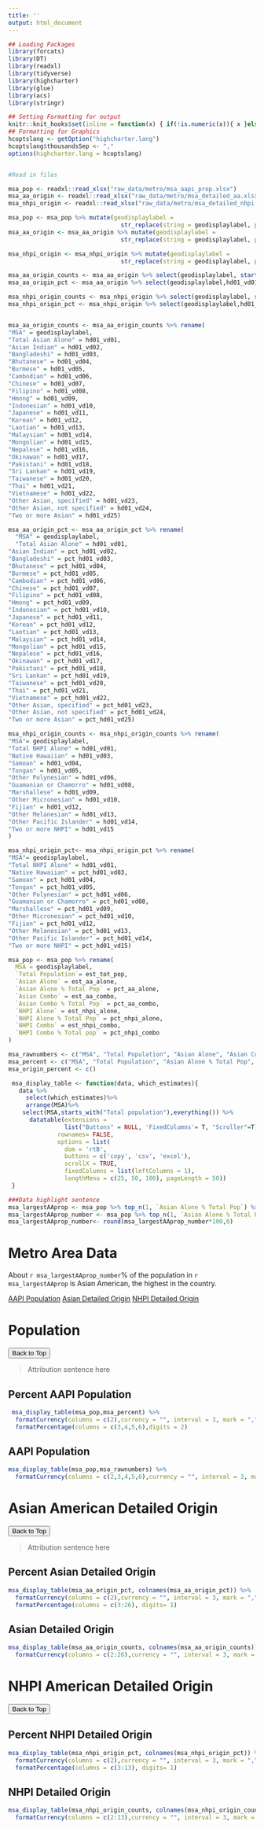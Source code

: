 ```yaml
---
title: ''
output: html_document
---
```


```r

## Loading Packages
library(forcats)
library(DT)
library(readxl)
library(tidyverse)
library(highcharter)
library(glue)
library(acs)
library(stringr)

## Setting Formatting for output
knitr::knit_hooks$set(inline = function(x) { if(!is.numeric(x)){ x }else{ prettyNum(round(x,2), big.mark=",", digits=6) } })
## Formatting for Graphics
hcoptslang <- getOption("highcharter.lang")
hcoptslang$thousandsSep <- ","
options(highcharter.lang = hcoptslang)


#Read in files

msa_pop <- readxl::read_xlsx("raw_data/metro/msa_aapi_prop.xlsx")
msa_aa_origin <- readxl::read_xlsx("raw_data/metro/msa_detailed_aa.xlsx")
msa_nhpi_origin <- readxl::read_xlsx("raw_data/metro/msa_detailed_nhpi.xlsx")

msa_pop <- msa_pop %>% mutate(geodisplaylabel = 
                                str_replace(string = geodisplaylabel, pattern = "Metro Area", replacement = ""))
msa_aa_origin <- msa_aa_origin %>% mutate(geodisplaylabel = 
                                str_replace(string = geodisplaylabel, pattern = "Metro Area", replacement = ""))

msa_nhpi_origin <- msa_nhpi_origin %>% mutate(geodisplaylabel = 
                                str_replace(string = geodisplaylabel, pattern = "Metro Area", replacement = ""))

msa_aa_origin_counts <- msa_aa_origin %>% select(geodisplaylabel, starts_with("Hd01_"))
msa_aa_origin_pct <- msa_aa_origin %>% select(geodisplaylabel,hd01_vd01, starts_with("pct_"))

msa_nhpi_origin_counts <- msa_nhpi_origin %>% select(geodisplaylabel, starts_with("Hd01_"))
msa_nhpi_origin_pct <- msa_nhpi_origin %>% select(geodisplaylabel,hd01_vd01, starts_with("pct_"))


msa_aa_origin_counts <- msa_aa_origin_counts %>% rename(
"MSA" = geodisplaylabel,
"Total Asian Alone" = hd01_vd01,
"Asian Indian" = hd01_vd02,
"Bangladeshi" = hd01_vd03,
"Bhutanese" = hd01_vd04,
"Burmese" = hd01_vd05,
"Cambodian" = hd01_vd06,
"Chinese" = hd01_vd07,
"Filipino" = hd01_vd08,
"Hmong" = hd01_vd09,
"Indonesian" = hd01_vd10,
"Japanese" = hd01_vd11,
"Korean" = hd01_vd12,
"Laotian" = hd01_vd13,
"Malaysian" = hd01_vd14,
"Mongolian" = hd01_vd15,
"Nepalese" = hd01_vd16,
"Okinawan" = hd01_vd17,
"Pakistani" = hd01_vd18,
"Sri Lankan" = hd01_vd19,
"Taiwanese" = hd01_vd20,
"Thai" = hd01_vd21,
"Vietnamese" = hd01_vd22,
"Other Asian, specified" = hd01_vd23,
"Other Asian, not specified" = hd01_vd24,
"Two or more Asian" = hd01_vd25)

msa_aa_origin_pct <- msa_aa_origin_pct %>% rename(
  "MSA" = geodisplaylabel,
  "Total Asian Alone" = hd01_vd01,
"Asian Indian" = pct_hd01_vd02,
"Bangladeshi" = pct_hd01_vd03,
"Bhutanese" = pct_hd01_vd04,
"Burmese" = pct_hd01_vd05,
"Cambodian" = pct_hd01_vd06,
"Chinese" = pct_hd01_vd07,
"Filipino" = pct_hd01_vd08,
"Hmong" = pct_hd01_vd09,
"Indonesian" = pct_hd01_vd10,
"Japanese" = pct_hd01_vd11,
"Korean" = pct_hd01_vd12,
"Laotian" = pct_hd01_vd13,
"Malaysian" = pct_hd01_vd14,
"Mongolian" = pct_hd01_vd15,
"Nepalese" = pct_hd01_vd16,
"Okinawan" = pct_hd01_vd17,
"Pakistani" = pct_hd01_vd18,
"Sri Lankan" = pct_hd01_vd19,
"Taiwanese" = pct_hd01_vd20,
"Thai" = pct_hd01_vd21,
"Vietnamese" = pct_hd01_vd22,
"Other Asian, specified" = pct_hd01_vd23,
"Other Asian, not specified" = pct_hd01_vd24,
"Two or more Asian" = pct_hd01_vd25)

msa_nhpi_origin_counts <- msa_nhpi_origin_counts %>% rename(
"MSA"= geodisplaylabel,
"Total NHPI Alone" = hd01_vd01,
"Native Hawaiian" = hd01_vd03,
"Samoan" = hd01_vd04,
"Tongan" = hd01_vd05,
"Other Polynesian" = hd01_vd06,
"Guamanian or Chamorro" = hd01_vd08,
"Marshallese" = hd01_vd09,
"Other Micronesian" = hd01_vd10,
"Fijian" = hd01_vd12,
"Other Melanesian" = hd01_vd13,
"Other Pacific Islander" = hd01_vd14,
"Two or more NHPI" = hd01_vd15
)

msa_nhpi_origin_pct<- msa_nhpi_origin_pct %>% rename(
"MSA"= geodisplaylabel,
"Total NHPI Alone" = hd01_vd01,
"Native Hawaiian" = pct_hd01_vd03,
"Samoan" = pct_hd01_vd04,
"Tongan" = pct_hd01_vd05,
"Other Polynesian" = pct_hd01_vd06,
"Guamanian or Chamorro" = pct_hd01_vd08,
"Marshallese" = pct_hd01_vd09,
"Other Micronesian" = pct_hd01_vd10,
"Fijian" = pct_hd01_vd12,
"Other Melanesian" = pct_hd01_vd13,
"Other Pacific Islander" = pct_hd01_vd14,
"Two or more NHPI" = pct_hd01_vd15)

msa_pop <- msa_pop %>% rename(
  MSA = geodisplaylabel,
  `Total Population`= est_tot_pop,
  `Asian Alone` = est_aa_alone,
  `Asian Alone % Total Pop` = pct_aa_alone,
  `Asian Combo` = est_aa_combo,
  `Asian Combo % Total Pop` = pct_aa_combo,
  `NHPI Alone` = est_nhpi_alone,
  `NHPI Alone % Total Pop` = pct_nhpi_alone,
  `NHPI Combo` = est_nhpi_combo,
  `NHPI Combo % Total pop` = pct_nhpi_combo
)

msa_rawnumbers <- c("MSA", "Total Population", "Asian Alone", "Asian Combo", "NHPI Alone", "NHPI Combo")
msa_percent <- c("MSA", "Total Population", "Asian Alone % Total Pop", "Asian Combo % Total Pop", "NHPI Alone % Total Pop", "NHPI Combo % Total pop")
msa_origin_percent <- c()

 msa_display_table <- function(data, which_estimates){
   data %>%
     select(which_estimates)%>%
     arrange(MSA)%>%
    select(MSA,starts_with("Total population"),everything()) %>%
      datatable(extensions = 
                list("Buttons" = NULL, 'FixedColumns'= T, "Scroller"=T),
              rownames= FALSE, 
              options = list(
                dom = 'rtB',
                buttons = c('copy', 'csv', 'excel'),
                scrollX = TRUE,
                fixedColumns = list(leftColumns = 1),
                lengthMenu = c(25, 50, 100), pageLength = 50))
 }


```



```r


###Data highlight sentence
msa_largestAAprop <- msa_pop %>% top_n(1, `Asian Alone % Total Pop`) %>% pull(MSA)
msa_largestAAprop_number <- msa_pop %>% top_n(1, `Asian Alone % Total Pop`) %>% pull(`Asian Alone % Total Pop`)
msa_largestAAprop_number<- round(msa_largestAAprop_number*100,0)


```



<div class="jumbotron">
  <div class="container">
  <h1>Metro Area Data</h1>
  <p> About `r msa_largestAAprop_number`% of the population in `r msa_largestAAprop` is Asian American, the highest in the country.</p>
<div class="btn-group" role="group" aria-label="Basic example">
  <a href="metro_data.html#percent-aapi-population" type="button" class="btn btn-primary">AAPI Population</a>
  <a href="metro_data.html#asian-american-detailed-origin" type="button" class="btn btn-primary">Asian Detailed Origin</a>
  <a href="metro_data.html#nhpi-american-detailed-origin" type="button" class="btn btn-primary">NHPI Detailed Origin</a>
</div>
</div>
</div>

# Population {.tabset .tabset-fade .tabset-pills}
<a href="#top"><button class="btn btn-outline-primary center-block btn-small"> Back to Top</button></a>

> Attribution sentence here


## Percent AAPI Population 


```r

  
 msa_display_table(msa_pop,msa_percent) %>% 
  formatCurrency(columns = c(2),currency = "", interval = 3, mark = ",", digits=0) %>%
  formatPercentage(columns = c(3,4,5,6),digits = 2)


```


## AAPI Population


```r

  
msa_display_table(msa_pop,msa_rawnumbers) %>% 
  formatCurrency(columns = c(2,3,4,5,6),currency = "", interval = 3, mark = ",", digits=0)


```


# Asian American Detailed Origin {.tabset .tabset-fade .tabset-pills}
<a href="#top"><button class="btn btn-outline-primary center-block btn-small"> Back to Top</button></a>

> Attribution sentence here

## Percent Asian Detailed Origin

```r

  
msa_display_table(msa_aa_origin_pct, colnames(msa_aa_origin_pct)) %>% 
  formatCurrency(columns = c(2),currency = "", interval = 3, mark = ",", digits=0)%>%
  formatPercentage(columns = c(3:26), digits= 1)


```


## Asian Detailed Origin

```r

  
msa_display_table(msa_aa_origin_counts, colnames(msa_aa_origin_counts)) %>% 
  formatCurrency(columns = c(2:26),currency = "", interval = 3, mark = ",", digits=0)


```

# NHPI American Detailed Origin {.tabset .tabset-fade .tabset-pills}
<a href="#top"><button class="btn btn-outline-primary center-block btn-small"> Back to Top</button></a>

## Percent NHPI Detailed Origin

```r

  
msa_display_table(msa_nhpi_origin_pct, colnames(msa_nhpi_origin_pct)) %>% 
  formatCurrency(columns = c(2),currency = "", interval = 3, mark = ",", digits=0)%>%
  formatPercentage(columns = c(3:13), digits= 1)


```


## NHPI Detailed Origin

```r

  
msa_display_table(msa_nhpi_origin_counts, colnames(msa_nhpi_origin_counts)) %>% 
  formatCurrency(columns = c(2:13),currency = "", interval = 3, mark = ",", digits=0)


```